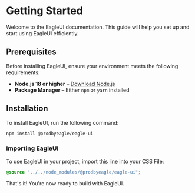# Getting Started

Welcome to the EagleUI documentation. This guide will help you set up and start using EagleUI efficiently.

## Prerequisites

Before installing EagleUI, ensure your environment meets the following requirements:

- **Node.js 18 or higher** – [Download Node.js](https://nodejs.org/en/download)  
- **Package Manager** – Either `npm` or `yarn` installed

## Installation

To install EagleUI, run the following command:

```bash
npm install @prodbyeagle/eagle-ui
```

### Importing EagleUI

To use EagleUI in your project, import this line into your CSS File:

```css
@source "../../node_modules/@prodbyeagle/eagle-ui";
```

That's it! You're now ready to build with EagleUI.